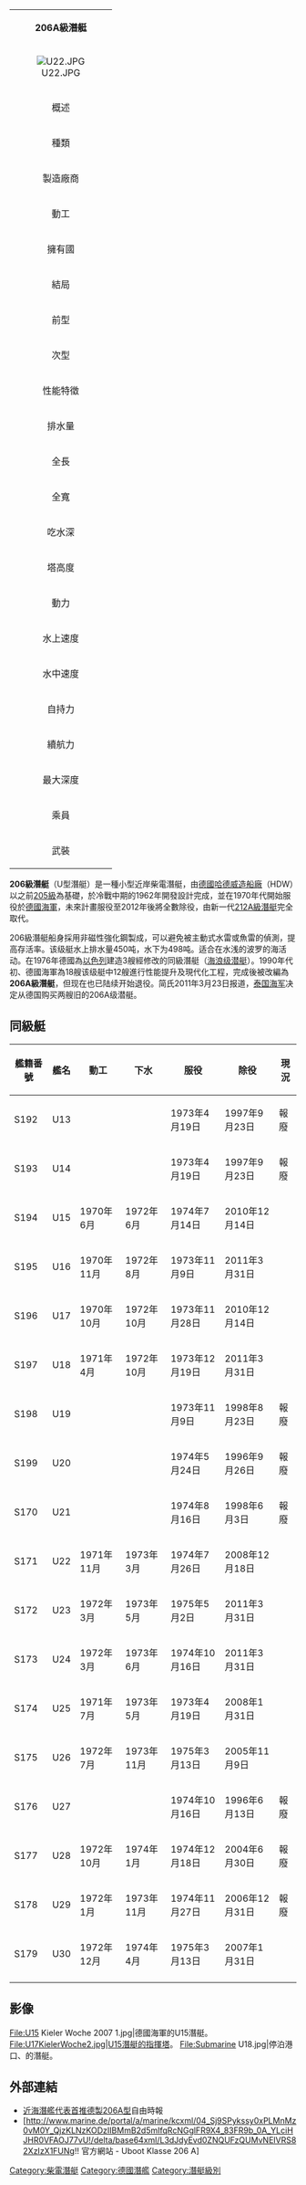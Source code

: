 {| class="infobox bordered" align=right cellpadding=4 cellspacing=0 width=300 style="clear:right; margin: 0 0 1em 1em; background: #f9f9f9;  font-size: 95%;"
|-
|colspan=2 align=center bgcolor="#BFDFFF"|'''206A級潛艇'''
|-
! colspan="3" | [[File:U22.JPG|center]]
|-
!colspan=2 align=center bgcolor="#BFDFFF"|概述
|-
|種類||[[柴電動力|小型柴電潛艇]]
|-
|製造廠商||[[德國|德國]]哈德威造船廠（HDW）
|-
|動工||1968年-1975年
|-
|擁有國||{{德國}}<br />{{以色列}}
|-
|結局||6艘服役中、12艘除役
|-
|前型||[[205级潜艇|205级潜艇]]
|-
|次型||[[212A級潛艇|212A級潛艇]]<br />[[209級潛艇|209級潛艇]]（外銷型）
|-
!colspan=2 align=center bgcolor="#BFDFFF"|性能特徵
|-
|排水量||450噸（水面）<br />498噸（水中）
|-
|全長||48.6米
|-
|全寬||4.6米
|-
|吃水深||4.5米
|-
|塔高度||8.8米
|-
|動力||2部MTU 12V493[[柴油|柴油]][[發電機|發電機]]<br />1x[[西門子|西門子]]製[[電動機|電動機]]驅動5葉式[[螺旋槳|螺旋槳]]<br />206A級潛艇為7葉式[[螺旋槳|螺旋槳]]
|-
|水上速度||10節
|-
|水中速度||17節
|-
|自持力||水中4-5天<br />
|-
|續航力||4,500海浬（5節）<br />或可達30天 
|-
|最大深度||>200米（安全係數100米）
|-
|乘員||23-27名
|-
|武裝||8x 553mm魚雷發射管<br />8枚[[DM2A1魚雷|DM2A1]]或[[DM2A3魚雷|DM2A3魚雷]]<br />16-24枚[[水雷|水雷]]
|}

'''206級潛艇'''（U型潛艇）是一種小型近岸柴電潛艇，由[[德國|德國]][[哈德威造船廠|哈德威造船廠]]（HDW）以之前[[205级潜艇|205級]]為基礎，於冷戰中期的1962年開發設計完成，並在1970年代開始服役於[[德國海軍|德國海軍]]，未來計畫服役至2012年後將全數除役，由新一代[[212A級潛艇|212A級潛艇]]完全取代。

206級潛艇船身採用非磁性強化鋼製成，可以避免被主動式水雷或魚雷的偵測，提高存活率。该级艇水上排水量450吨，水下为498吨。适合在水浅的波罗的海活动。在1976年德國為[[以色列|以色列]]建造3艘經修改的同級潛艇（[[海浪级潜艇|海浪级潜艇]]）。1990年代初、德國海軍為18艘该级艇中12艘進行性能提升及現代化工程，完成後被改編為'''206A級潛艇'''，但现在也已陆续开始退役。简氏2011年3月23日报道，[[泰国海军|泰国海军]]决定从德国购买两艘旧的206A级潜艇。

== 同級艇 ==
{|class="wikitable"
|-
!艦籍番號
!艦名
!動工
!下水
!服役
!除役
!現況
|-
|S192
|U13
|
|
|1973年4月19日
|1997年9月23日
|報廢
|-
|S193
|U14
|
|
|1973年4月19日
|1997年9月23日
|報廢
|-
|S194
|U15
|1970年6月
|1972年6月
|1974年7月14日
|2010年12月14日
|
|-
|S195
|U16
|1970年11月
|1972年8月
|1973年11月9日
|2011年3月31日
|
|-
|S196
|U17
|1970年10月
|1972年10月
|1973年11月28日
|2010年12月14日
|
|-
|S197
|U18
|1971年4月
|1972年10月
|1973年12月19日
|2011年3月31日
|
|-
|S198
|U19
|
|
|1973年11月9日
|1998年8月23日
|報廢
|-
|S199
|U20
|
|
|1974年5月24日
|1996年9月26日
|報廢
|-
|S170
|U21
|
|
|1974年8月16日
|1998年6月3日
|報廢
|-
|S171
|U22
|1971年11月
|1973年3月
|1974年7月26日
|2008年12月18日
|
|-
|S172
|U23
|1972年3月
|1973年5月
|1975年5月2日
|2011年3月31日
|
|-
|S173
|U24
|1972年3月
|1973年6月
|1974年10月16日
|2011年3月31日
|
|-
|S174
|U25
|1971年7月
|1973年5月
|1973年4月19日
|2008年1月31日
|
|-
|S175
|U26
|1972年7月
|1973年11月
|1975年3月13日
|2005年11月9日
|
|-
|S176
|U27
|
|
|1974年10月16日
|1996年6月13日
|報廢
|-
|S177
|U28
|1972年10月
|1974年1月
|1974年12月18日
|2004年6月30日
|報廢
|-
|S178
|U29
|1972年1月
|1973年11月
|1974年11月27日
|2006年12月31日
|報廢
|-
|S179
|U30
|1972年12月
|1974年4月
|1975年3月13日
|2007年1月31日
|
|-
|}

==影像==
<gallery>
File:U15 Kieler Woche 2007 1.jpg|德國海軍的U15潛艇。
File:U17KielerWoche2.jpg|U15潛艇的指揮塔。
File:Submarine U18.jpg|停泊港口、{{link-de|U18 (联邦德国国防军)|U 18 (Bundeswehr)|番名U18}}的潛艇。
</gallery>

==外部連結==
* [https://web.archive.org/web/20100201010102/http://www.libertytimes.com.tw/2010/new/jan/29/today-fo1-2.htm  近海潛艦代表首推德製206A型]自由時報
*[http://www.marine.de/portal/a/marine/kcxml/04_Sj9SPykssy0xPLMnMz0vM0Y_QjzKLNzKODzIIBMmB2d5mIfqRcNGglFR9X4_83FR9b_0A_YLciHJHR0VFAOJ77vU!/delta/base64xml/L3dJdyEvd0ZNQUFzQUMvNElVRS82XzIzX1FUNg!! 官方網站 - Uboot Klasse 206 A]{{Wayback|url=http://www.marine.de/portal/a/marine/kcxml/04_Sj9SPykssy0xPLMnMz0vM0Y_QjzKLNzKODzIIBMmB2d5mIfqRcNGglFR9X4_83FR9b_0A_YLciHJHR0VFAOJ77vU!/delta/base64xml/L3dJdyEvd0ZNQUFzQUMvNElVRS82XzIzX1FUNg!! |date=20100414132718 }}

{{Modern German submarines}}
{{Ship classes of the Deutsche Marine}}

[[Category:柴電潛艇|Category:柴電潛艇]]
[[Category:德國潛艦|Category:德國潛艦]]
[[Category:潛艇級別|Category:潛艇級別]]